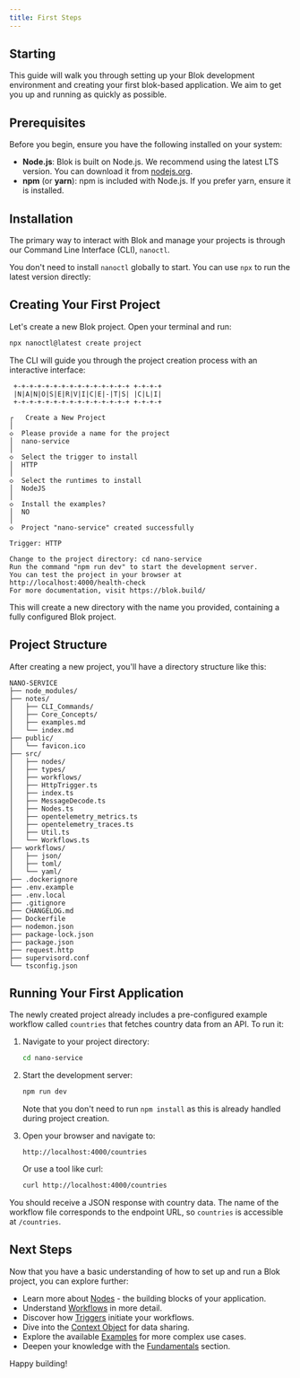 ```yaml
---
title: First Steps
---
```


## Starting

This guide will walk you through setting up your Blok development environment and creating your first blok-based application. We aim to get you up and running as quickly as possible.

## Prerequisites

Before you begin, ensure you have the following installed on your system:

*   **Node.js**: Blok is built on Node.js. We recommend using the latest LTS version. You can download it from [nodejs.org](https://nodejs.org/).
*   **npm** (or **yarn**): npm is included with Node.js. If you prefer yarn, ensure it is installed.

## Installation

The primary way to interact with Blok and manage your projects is through our Command Line Interface (CLI), `nanoctl`.

You don't need to install `nanoctl` globally to start. You can use `npx` to run the latest version directly:

## Creating Your First Project

Let's create a new Blok project. Open your terminal and run:

```bash
npx nanoctl@latest create project
```

The CLI will guide you through the project creation process with an interactive interface:

```
 +-+-+-+-+-+-+-+-+-+-+-+-+-+-+ +-+-+-+
 |N|A|N|O|S|E|R|V|I|C|E|-|T|S| |C|L|I|
 +-+-+-+-+-+-+-+-+-+-+-+-+-+-+ +-+-+-+

┌   Create a New Project 
│
◇  Please provide a name for the project
│  nano-service
│
◇  Select the trigger to install
│  HTTP
│
◇  Select the runtimes to install
│  NodeJS
│
◇  Install the examples?
│  NO
│
◇  Project "nano-service" created successfully

Trigger: HTTP

Change to the project directory: cd nano-service
Run the command "npm run dev" to start the development server.
You can test the project in your browser at http://localhost:4000/health-check
For more documentation, visit https://blok.build/
```

This will create a new directory with the name you provided, containing a fully configured Blok project.

## Project Structure

After creating a new project, you'll have a directory structure like this:

```
NANO-SERVICE
├── node_modules/
├── notes/
│   ├── CLI_Commands/
│   ├── Core_Concepts/
│   ├── examples.md
│   └── index.md
├── public/
│   └── favicon.ico
├── src/
│   ├── nodes/
│   ├── types/
│   ├── workflows/
│   ├── HttpTrigger.ts
│   ├── index.ts
│   ├── MessageDecode.ts
│   ├── Nodes.ts
│   ├── opentelemetry_metrics.ts
│   ├── opentelemetry_traces.ts
│   ├── Util.ts
│   └── Workflows.ts
├── workflows/
│   ├── json/
│   ├── toml/
│   └── yaml/
├── .dockerignore
├── .env.example
├── .env.local
├── .gitignore
├── CHANGELOG.md
├── Dockerfile
├── nodemon.json
├── package-lock.json
├── package.json
├── request.http
├── supervisord.conf
└── tsconfig.json
```

## Running Your First Application

The newly created project already includes a pre-configured example workflow called `countries` that fetches country data from an API. To run it:

1. Navigate to your project directory:
   ```bash
   cd nano-service
   ```

2. Start the development server:
   ```bash
   npm run dev
   ```
   Note that you don't need to run `npm install` as this is already handled during project creation.

3. Open your browser and navigate to:
   ```
   http://localhost:4000/countries
   ```

   Or use a tool like curl:
   ```bash
   curl http://localhost:4000/countries
   ```

You should receive a JSON response with country data. The name of the workflow file corresponds to the endpoint URL, so `countries` is accessible at `/countries`.

## Next Steps

Now that you have a basic understanding of how to set up and run a Blok project, you can explore further:

*   Learn more about [Nodes](./nodes) - the building blocks of your application.
*   Understand [Workflows](./workflows) in more detail.
*   Discover how [Triggers](./triggers) initiate your workflows.
*   Dive into the [Context Object](./context) for data sharing.
*   Explore the available [Examples](../examples/index) for more complex use cases.
*   Deepen your knowledge with the [Fundamentals](../fundamentals/overview) section.

Happy building!
